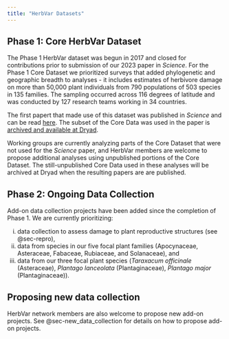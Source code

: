 ```yaml
---
title: "HerbVar Datasets"
---
```



## Phase 1: Core HerbVar Dataset {#sec-datasets}

The Phase 1 HerbVar dataset was begun in 2017 and closed for contributions prior to submission of our 2023 paper in _Science_. For the Phase 1 Core Dataset we prioritized surveys that added phylogenetic and geographic breadth to analyses - it includes estimates of herbivore damage on more than 50,000 plant individuals from 790 populations of 503 species in 135 families. The sampling occurred across 116 degrees of latitude and was conducted by 127 research teams working in 34 countries. 

The first papert that made use of this dataset was published in _Science_ and can be read [here](https://www.science.org/doi/10.1126/science.adh8830). The subset of the Core Data was used in the paper is [archived and available at Dryad](https://datadryad.org/stash/dataset/doi:10.5061/dryad.44j0zpckm).

Working groups are currently analyzing parts of the Core Dataset that were not used for the _Science_ paper, and HerbVar members are welcome to propose additional analyses using unpublished portions of the Core Dataset. The still-unpublished Core Data used in these analyses will be archived at Dryad when the resulting papers are are published. 

## Phase 2: Ongoing Data Collection

Add-on data collection projects have been added since the completion of Phase 1. We are currently prioritizing:

(i) data collection to assess damage to plant reproductive structures (see @sec-repro),
(ii) data from species in our five focal plant families (Apocynaceae, Asteraceae, Fabaceae, Rubiaceae, and Solanaceae), and  
(iii) data from our three focal plant species (_Taraxacum officinale_ (Asteraceae), _Plantago lanceolata_ (Plantaginaceae), _Plantago major_ (Plantaginaceae)).  


## Proposing new data collection

HerbVar network members are also welcome to propose new add-on projects. See @sec-new_data_collection for details on how to propose add-on projects.



<!-- detail the datasets in more detail....links to protocols and workflow... -->